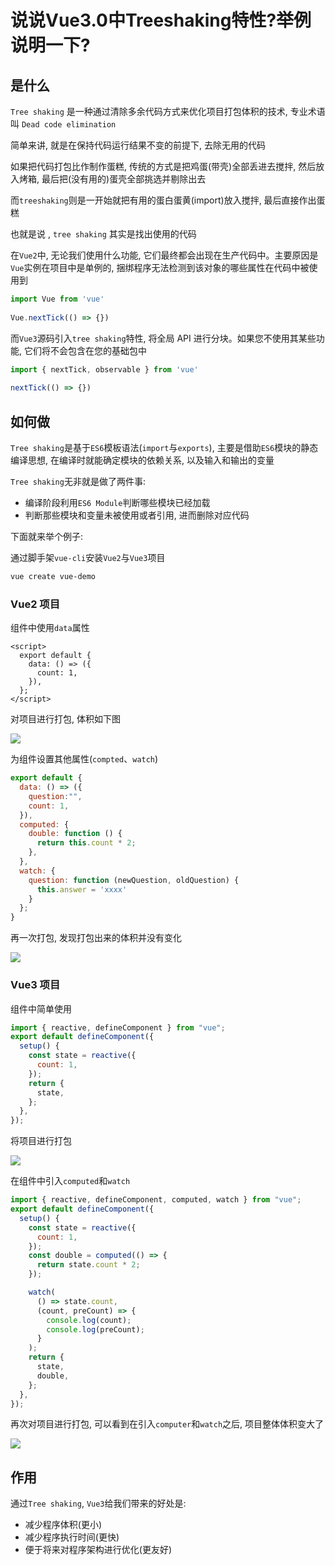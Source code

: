 # 说说Vue3.0中Treeshaking特性?举例说明一下?

## 是什么

`Tree shaking` 是一种通过清除多余代码方式来优化项目打包体积的技术, 专业术语叫 `Dead code elimination`

简单来讲, 就是在保持代码运行结果不变的前提下, 去除无用的代码

如果把代码打包比作制作蛋糕, 传统的方式是把鸡蛋(带壳)全部丢进去搅拌, 然后放入烤箱, 最后把(没有用的)蛋壳全部挑选并剔除出去

而` treeshaking `则是一开始就把有用的蛋白蛋黄(import)放入搅拌, 最后直接作出蛋糕

也就是说 , `tree shaking` 其实是找出使用的代码

在`Vue2`中, 无论我们使用什么功能, 它们最终都会出现在生产代码中。主要原因是`Vue`实例在项目中是单例的, 捆绑程序无法检测到该对象的哪些属性在代码中被使用到

```js showLineNumbers copy
import Vue from 'vue'
 
Vue.nextTick(() => {})
```

而`Vue3`源码引入`tree shaking`特性, 将全局 API 进行分块。如果您不使用其某些功能, 它们将不会包含在您的基础包中

```js showLineNumbers copy
import { nextTick, observable } from 'vue'
 
nextTick(() => {})
```

## 如何做

`Tree shaking`是基于`ES6`模板语法(`import`与`exports`), 主要是借助`ES6`模块的静态编译思想, 在编译时就能确定模块的依赖关系, 以及输入和输出的变量

`Tree shaking`无非就是做了两件事: 

- 编译阶段利用`ES6 Module`判断哪些模块已经加载
- 判断那些模块和变量未被使用或者引用, 进而删除对应代码

下面就来举个例子: 

通过脚手架`vue-cli`安装`Vue2`与`Vue3`项目

```bash
vue create vue-demo
```

### Vue2 项目

组件中使用`data`属性

```vue
<script>
  export default {
    data: () => ({
      count: 1,
    }),
  };
</script>
```

对项目进行打包, 体积如下图

![](https://static.vue-js.com/6bd2aff0-6097-11eb-85f6-6fac77c0c9b3.png)

为组件设置其他属性(`compted`、`watch`)

```js showLineNumbers copy
export default {
  data: () => ({
    question:"", 
    count: 1,
  }),
  computed: {
    double: function () {
      return this.count * 2;
    },
  },
  watch: {
    question: function (newQuestion, oldQuestion) {
      this.answer = 'xxxx'
    }
  };
}
```

再一次打包, 发现打包出来的体积并没有变化

![](https://static.vue-js.com/7c29e260-6097-11eb-ab90-d9ae814b240d.png)

### Vue3 项目

组件中简单使用

```js showLineNumbers copy
import { reactive, defineComponent } from "vue";
export default defineComponent({
  setup() {
    const state = reactive({
      count: 1,
    });
    return {
      state,
    };
  },
});
```

将项目进行打包

![](https://static.vue-js.com/95df0000-6097-11eb-85f6-6fac77c0c9b3.png)

在组件中引入`computed`和`watch`

```js showLineNumbers copy
import { reactive, defineComponent, computed, watch } from "vue";
export default defineComponent({
  setup() {
    const state = reactive({
      count: 1,
    });
    const double = computed(() => {
      return state.count * 2;
    });

    watch(
      () => state.count,
      (count, preCount) => {
        console.log(count);
        console.log(preCount);
      }
    );
    return {
      state,
      double,
    };
  },
});
```

再次对项目进行打包, 可以看到在引入`computer`和`watch`之后, 项目整体体积变大了

![](https://static.vue-js.com/b36a7a00-6097-11eb-85f6-6fac77c0c9b3.png)

## 作用

通过`Tree shaking`, `Vue3`给我们带来的好处是: 

- 减少程序体积(更小)
- 减少程序执行时间(更快)
- 便于将来对程序架构进行优化(更友好)
